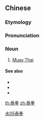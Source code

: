 ==Chinese==
{{zh-forms}}

===Etymology===
{{zh-compound|泰|拳|Thai|boxing}}

===Pronunciation===
{{zh-pron
|m=tàiquán
|c=taai3 kyun4
|cat=n
}}

===Noun===
{{zh-noun}}

# [[Muay Thai]]

====See also====
* {{zh-l|散打}}
* {{zh-l|散手}}
* {{zh-l|踢拳|tīquán}}

[[Category:zh:Martial arts|水05泰拳]]

[[th:泰拳]]
[[zh:泰拳]]